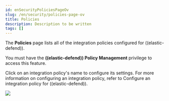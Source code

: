 ```yaml
---
id: enSecurityPoliciesPageOv
slug: /en/security/policies-page-ov
title: Policies
description: Description to be written
tags: []
---
```


<div id="policies-page-ov"></div>

The **Policies** page lists all of the integration policies configured for ((elastic-defend)). 

<DocCallOut title="Requirements">

You must have the **((elastic-defend)) Policy Management** <DocLink id="enSecurityEndpointManagementReq">privilege</DocLink> to access this feature.

</DocCallOut>

Click on an integration policy's name to configure its settings. For more information on configuring an integration policy, refer to <DocLink id="enSecurityConfigureEndpointIntegrationPolicy">Configure an integration policy for ((elastic-defend))</DocLink>.

![](../images/policies-page-ov/-management-admin-policy-list.png)
